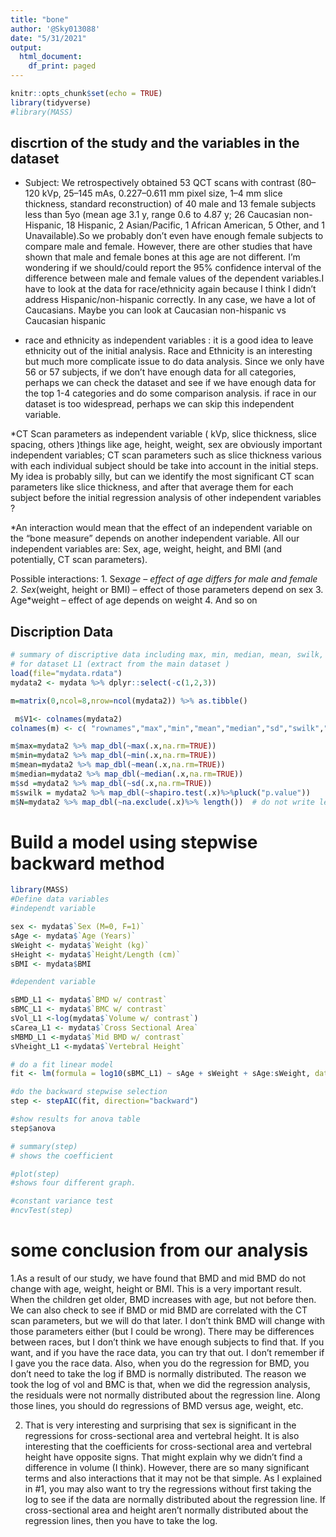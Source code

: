 ```yaml
---
title: "bone"
author: '@Sky013088'
date: "5/31/2021"
output:
  html_document:
    df_print: paged
---
```


```r
knitr::opts_chunk$set(echo = TRUE)
library(tidyverse)
#library(MASS)
```

## discrtion of the study and the variables in the dataset 

* Subject: We retrospectively obtained 53 QCT scans with contrast (80–120 kVp, 25–145 mAs, 0.227–0.611 mm  pixel size, 1–4 mm slice thickness, standard reconstruction) of 40 male and 13 female subjects less than 5yo (mean age 3.1 y, range 0.6 to 4.87 y; 26 Caucasian non-Hispanic, 18 Hispanic, 2 Asian/Pacific, 1 African American, 5 Other, and 1 Unavailable).So we probably don't even have enough female subjects to compare male and female. However, there are other studies that have shown that male and female bones at this age are not different. I'm wondering if we should/could report the 95% confidence interval of the difference between male and female values of the dependent variables.I have to look at the data for race/ethnicity again because I think I didn't address Hispanic/non-hispanic correctly. In any case, we have a lot of Caucasians. Maybe you can look at Caucasian non-hispanic vs Caucasian hispanic

* race and  ethnicity as independent variables : it is a good idea to leave ethnicity out of the initial analysis. Race and Ethnicity is an interesting but much more complicate issue to do data analysis. Since we only have 56 or 57 subjects, if we don’t have enough data for all categories, perhaps we can check the dataset and see if we have enough data for the top 1-4 categories and do some comparison analysis. if  race in our dataset is too widespread, perhaps we can skip this independent variable. 

*CT Scan parameters as independent variable ( kVp, slice thickness, slice spacing, others )things like age, height, weight, sex are obviously important independent variables;  CT scan parameters such as slice thickness various with each individual subject should be take into account in the initial steps. My idea is probably silly, but can we identify the most significant CT scan parameters like slice thickness, and after that average them for each subject before the initial regression analysis of  other independent variables ? 


*An interaction would mean that the effect of an independent variable on the “bone measure” depends on another independent variable. All our independent variables are:
Sex, age, weight, height, and BMI (and potentially, CT scan parameters).
 
Possible interactions:
1.       Sex*age – effect of age differs for male and female
2.       Sex*(weight, height or BMI) – effect of those parameters depend on sex
3.       Age*weight – effect of age depends on weight
4.       And so on

## Discription Data 


```r
# summary of discriptive data including max, min, median, mean, swilk, sd
# for dataset L1 (extract from the main dataset )
load(file="mydata.rdata")
mydata2 <- mydata %>% dplyr::select(-c(1,2,3))

m=matrix(0,ncol=8,nrow=ncol(mydata2)) %>% as.tibble()

 m$V1<- colnames(mydata2)
colnames(m) <- c( "rownames","max","min","mean","median","sd","swilk","N")

m$max=mydata2 %>% map_dbl(~max(.x,na.rm=TRUE))
m$min=mydata2 %>% map_dbl(~min(.x,na.rm=TRUE))
m$mean=mydata2 %>% map_dbl(~mean(.x,na.rm=TRUE))
m$median=mydata2 %>% map_dbl(~median(.x,na.rm=TRUE))
m$sd =mydata2 %>% map_dbl(~sd(.x,na.rm=TRUE))
m$swilk = mydata2 %>% map_dbl(~shapiro.test(.x)%>%pluck("p.value"))
m$N=mydata2 %>% map_dbl(~na.exclude(.x)%>% length())  # do not write length(.x)
```

# Build a model using stepwise backward method 

```r
library(MASS)
#Define data variables 
#independt variable

sex <- mydata$`Sex (M=0, F=1)`
sAge <- mydata$`Age (Years)`
sWeight <- mydata$`Weight (kg)`
sHeight <- mydata$`Height/Length (cm)`
sBMI <- mydata$BMI

#dependent variable 

sBMD_L1 <- mydata$`BMD w/ contrast`
sBMC_L1 <- mydata$`BMC w/ contrast`
sVol_L1 <-log(mydata$`Volume w/ contrast`)
sCarea_L1 <- mydata$`Cross Sectional Area` 
sMBMD_L1 <-mydata$`Mid BMD w/ contrast`
sVheight_L1 <-mydata$`Vertebral Height`

# do a fit linear model 
fit <- lm(formula = log10(sBMC_L1) ~ sAge + sWeight + sAge:sWeight, data = mydata)

#do the backward stepwise selection 
step <- stepAIC(fit, direction="backward")

#show results for anova table 
step$anova

# summary(step) 
# shows the coefficient 

#plot(step)
#shows four different graph. 

#constant variance test
#ncvTest(step)
```

# some conclusion from our analysis

 
1.As a result of our study, we have found that BMD and mid BMD do not change with age, weight, height or BMI. This is a very important result. When the children get older, BMD increases with age, but not before then. We can also check to see if BMD or mid BMD are correlated with the CT scan parameters, but we will do that later. I don’t think BMD will change with those parameters either (but I could be wrong). There may be differences between races, but I don’t think we have enough subjects to find that. If you want, and if you have the race data, you can try that out. I don’t remember if I gave you the race data. Also, when you do the regression for BMD, you don’t need to take the log if BMD is normally distributed. The reason we took the log of vol and BMC is that, when we did the regression analysis, the residuals were not normally distributed about the regression line. Along those lines, you should do regressions of BMD versus age, weight, etc.
 
2. That is very interesting and surprising that sex is significant in the regressions for cross-sectional area and vertebral height. It is also interesting that the coefficients for cross-sectional area and vertebral height have opposite signs. That might explain why we didn’t find a difference in volume (I think). However, there are so many significant terms and also interactions that it may not be that simple. As I explained in #1, you may also want to try the regressions without first taking the log to see if the data are normally distributed about the regression line. If cross-sectional area and height aren’t normally distributed about the regression lines, then you have to take the log.